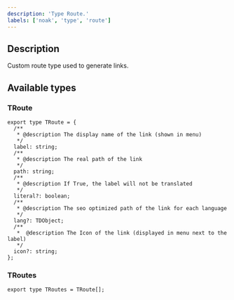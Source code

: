 ```yaml
---
description: 'Type Route.'
labels: ['noak', 'type', 'route']
---
```


## Description

Custom route type used to generate links.

## Available types

### TRoute

```tsx
export type TRoute = {
  /**
   * @description The display name of the link (shown in menu)
   */
  label: string;
  /**
   * @description The real path of the link
   */
  path: string;
  /**
   * @description If True, the label will not be translated
   */
  literal?: boolean;
  /**
   * @description The seo optimized path of the link for each language
   */
  lang?: TDObject;
  /**
   *  @description The Icon of the link (displayed in menu next to the label)
   */
  icon?: string;
};
```

### TRoutes

```tsx
export type TRoutes = TRoute[];
```
